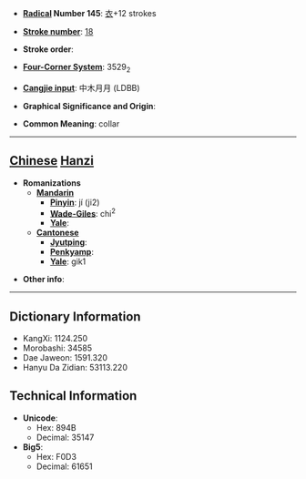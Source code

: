 * '''[[Wiktionary:Chinese radical index| Radical]] Number 145''': [[Wiktionary:Chinese radical index 衣|衣]]+12 strokes

* '''[[Wiktionary:Chinese total strokes index|Stroke number]]''': [[Wiktionary:Chinese total strokes index 18|18]]

* '''Stroke order''': 

* '''[[Wiktionary:Chinese four corner index|Four-Corner System]]''': 3529<sub>2</sub>

* '''[[Wiktionary:Chinese Cangjie index|Cangjie input]]''': 中木月月 (LDBB)

* '''Graphical Significance and Origin''': 

* '''Common Meaning''': collar

----

== [[Chinese]] [[Hanzi]] ==

* '''Romanizations'''
** '''[[Mandarin]]'''
*** '''[[Pinyin]]''': jí (ji2)
*** '''[[Wade-Giles]]''': chi<sup>2</sup>
*** '''[[Yale]]''': 
** '''[[Cantonese]]'''
*** '''[[Jyutping]]''':
*** '''[[Penkyamp]]''': 
*** '''[[Yale]]''': gik1

* '''Other info''': 

----

== Dictionary Information ==

* KangXi: 1124.250
* Morobashi: 34585
* Dae Jaweon: 1591.320
* Hanyu Da Zidian: 53113.220

== Technical Information ==

* '''Unicode''':
** Hex: 894B
** Decimal: 35147
* '''Big5''':
** Hex: F0D3
** Decimal: 61651